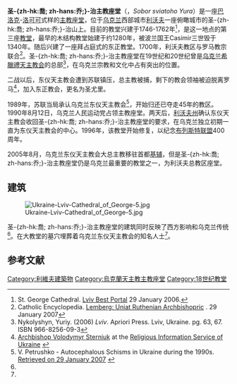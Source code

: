 {{NoteTA
|T=zh-hk:聖喬治主教座堂 (利沃夫); zh-hans:圣乔治主教座堂 (利沃夫);
}}
{{Infobox church
| name                  = 聖喬治主教座堂
| infobox_width         =
| image                 = Lviv - Cathedral of Saint George 01.JPG
| image_size             = 280
| denomination          = [[烏克蘭希臘禮天主教會|烏克蘭希臘禮天主教會]]
| rite                  = 
| province              = 乌克兰利沃夫天主教大總主教区
| district              =
| consecration_year     =
| status                = [[大教堂|大教堂]]
| functional_status     = 
| heritage_designation  = 
| leadership            =
| website               =
| architect             = Bernard Meretyn
| architecture_type     =
| style                 =巴洛克-洛可可
| facade_direction      = 
| groundbreaking        = 1744
| completed date        = 1760
| construction_cost     = 
| specifications        = 
| capacity              = 
| length                =
| width                 =
| width_nave            =
| height_max            =
| dome_quantity         = 
| dome_height_outer     = 
| dome_height_inner     =
| dome_dia_outer        =
| dome_dia_inner        =
| minaret_quantity      =
| minaret_height        =
| spire_quantity        =
| spire_height          =
| materials             = 
| nrhp                  =
| added                 =

| designated            =
| archbishop            = Ihor Vozniak
}}
'''圣-{zh-hk:喬; zh-hans:乔;}-治主教座堂'''（{{lang-uk|Собор святого Юра}}，''Sobor sviatoho Yura''）是一座[[巴洛克|巴洛克]]-[[洛可可|洛可可]]式样的[[主教座堂|主教座堂]]，位于[[乌克兰|乌克兰]]西部城市[[利沃夫|利沃夫]]一座俯瞰城市的圣-{zh-hk:喬; zh-hans:乔;}-治山上。目前的教堂兴建于1746-1762年<ref name=lvivbest>St. George Cathedral.  [http://www.lvivbest.com/en/churches/george-cathedral Lviv Best Portal] {{Wayback|url=http://www.lvivbest.com/en/churches/george-cathedral |date=20090412173630 }} 29 January 2006.</ref>，是这一地点的第三座[[教堂|教堂]]，最早的木结构教堂始建于约1280年，被波兰国王Casimir三世毁于1340年。随后兴建了一座拜占庭式的东正教堂。1700年，利沃夫教区与罗马教宗联合<ref>Catholic Encyclopedia. [http://www.newadvent.org/cathen/09144a.htm Lemberg: Uniat Ruthenian Archbishopric] {{Wayback|url=http://www.newadvent.org/cathen/09144a.htm |date=20200927182555 }}. 29 January 2007</ref>。圣-{zh-hk:喬; zh-hans:乔;}-治主教座堂在19世纪和20世纪曾是[[乌克兰希臘禮天主教会|乌克兰希臘禮天主教会]]的总部<ref name=nykolyshyn>Nykolyshyn, Yuriy. (2006) ''Lviv''. Apriori Press. Lviv, Ukraine. pg. 63, 67. ISBN 966-8256-09-3</ref>，在乌克兰宗教和文化中占有突出的位置。 

二战以后，东仪天主教会遭到苏联镇压，总主教被捕，剩下的教会领袖被迫脱离罗马<ref>[http://www.risu.org.ua/eng/major.religions/greek.catholic/sterniuk/ Archbishop Volodymyr Sterniuk] {{Webarchive|url=http://webarchive.loc.gov/all/20050420013332/http://www.risu.org.ua/eng/major.religions/greek.catholic/sterniuk/ |date=2005-04-20 }} at the [http://www.risu.org.ua Religious Information Service of Ukraine] {{Wayback|url=http://www.risu.org.ua/ |date=20200815020303 }}</ref>，加入东正教会，更名为圣尤里。 

1989年，苏联当局承认乌克兰东仪天主教会<ref>V. Petrushko - Autocephalous Schisms in Ukraine during the 1990s. [http://www.krotov.info/history/20/1997petr.html#2 Retrieved on 29 January 2007] {{Wayback|url=http://www.krotov.info/history/20/1997petr.html#2 |date=20181005225339 }}</ref>，开始归还已夺走45年的教区。1990年8月12日，乌克兰人民运动党占领主教座堂。两天后，[[利沃夫州|利沃夫州]]确认东仪天主教会收回圣-{zh-hk:喬; zh-hans:乔;}-治主教座堂的要求，在乌克兰独立初期一直为东仪天主教会的中心。1996年，该教堂开始修复，以纪念[[布列斯特联盟|布列斯特联盟]]400周年。

2005年8月，乌克兰东仪天主教会大总主教移驻首都[[基辅|基辅]]，但是圣-{zh-hk:喬; zh-hans:乔;}-治主教座堂仍是乌克兰最重要的教堂之一，为利沃夫总教区座堂。

==建筑==
[[Image:Ukraine-Lviv-Cathedral_of_George-5.jpg|thumb]]

圣-{zh-hk:喬; zh-hans:乔;}-治主教座堂的建筑同时反映了西方影响和乌克兰传统<ref name=lvivbest/>。在大教堂的墓穴埋葬着乌克兰东仪天主教会的知名人士<ref name=lvivbest/>。  

==参考文献==
{{reflist}}

{{coord|49|50|19.48|N|24|0|46.19|E|type:landmark_region:UA_scale:1000|display=title}}

{{乌克兰主教座堂}}
{{Commonscat|Cathedral of Saint George, Lviv}}

[[Category:利維夫建築物|Category:利維夫建築物]]
[[Category:烏克蘭天主教主教座堂|Category:烏克蘭天主教主教座堂]]
[[Category:18世纪教堂|Category:18世纪教堂]]